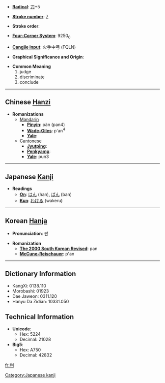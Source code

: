 * '''[[Wiktionary:Chinese radical index| Radical]]''': [[Wiktionary:Chinese radical index 刀|刀]]+5

* '''[[Wiktionary:Chinese total strokes index|Stroke number]]''': [[Wiktionary:Chinese total strokes index 7|7]]

* '''Stroke order''': 

* '''[[Wiktionary:Chinese four corner index|Four-Corner System]]''': 9250<sub>0</sub>

* '''[[Wiktionary:Chinese Cangjie index|Cangjie input]]''': 火手中弓 (FQLN)

* '''Graphical Significance and Origin''': 

* '''Common Meaning'''
*#judge
*# discriminate
*# conclude


----

== Chinese [[Hanzi]] ==

* '''Romanizations'''
** [[Mandarin]]
*** '''[[Pinyin]]''': pàn (pan4)
*** '''[[Wade-Giles]]''': p'an<sup>4</sup>
*** '''[[Yale]]''': 
**[[Cantonese]]
***'''[[Jyutping]]''':
***'''[[Penkyamp]]''': 
***'''[[Yale]]''': pun3


----

== Japanese [[Kanji]] ==

* '''Readings'''
** '''[[On]]''': [[はん]] (han), [[ばん]] (ban)
** '''[[Kun]]''': [[わける]] (wakeru)


----

== Korean [[Hanja]] ==

* '''Pronunciation''': 판

* '''Romanization'''
** '''[[The 2000 South Korean Revised Romanization|The 2000 South Korean Revised]]''': pan
** '''[[McCune-Reischauer]]''': p'an

----

== Dictionary Information ==

* KangXi: 0138.110
* Morobashi: 01923
* Dae Jaweon: 0311.120
* Hanyu Da Zidian: 10331.050

== Technical Information ==

* '''Unicode''':
** Hex: 5224
** Decimal: 21028
* '''Big5''':
** Hex: A750
** Decimal: 42832

[[Category:Japanese kanji]]

[[fr:判]]